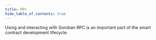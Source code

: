 ```yaml
---
title: RPC
hide_table_of_contents: true
---
```


Using and interacting with Soroban RPC is an important part of the smart contract development lifecycle.
